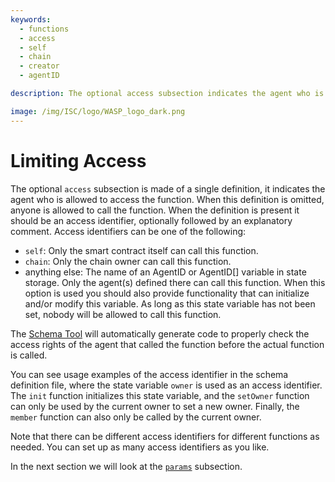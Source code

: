 ```yaml
---
keywords:
  - functions
  - access
  - self
  - chain
  - creator
  - agentID

description: The optional access subsection indicates the agent who is allowed to access the function. When this definition is omitted, anyone is allowed to call the function.

image: /img/ISC/logo/WASP_logo_dark.png
---
```


# Limiting Access

The optional `access` subsection is made of a single definition, it indicates the agent
who is allowed to access the function. When this definition is omitted, anyone is allowed
to call the function. When the definition is present it should be an access identifier,
optionally followed by an explanatory comment. Access identifiers can be one of the
following:

- `self`: Only the smart contract itself can call this function.
- `chain`: Only the chain owner can call this function.
- anything else: The name of an AgentID or AgentID[] variable in state storage. Only the
  agent(s) defined there can call this function. When this option is used you should also
  provide functionality that can initialize and/or modify this variable. As long as this
  state variable has not been set, nobody will be allowed to call this function.

The [Schema Tool](usage.mdx) will automatically generate code to properly check the access
rights of the agent that called the function before the actual function is called.

You can see usage examples of the access identifier in the schema definition file, where
the state variable `owner` is used as an access identifier. The `init` function
initializes this state variable, and the `setOwner` function can only be used by the
current owner to set a new owner. Finally, the `member` function can also only be called
by the current owner.

Note that there can be different access identifiers for different functions as needed. You
can set up as many access identifiers as you like.

In the next section we will look at the [`params`](params.mdx) subsection.
